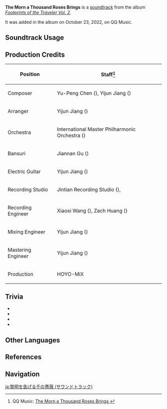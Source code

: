 {{Soundtrack Infobox
|title          = The Morn a Thousand Roses Brings
|image          = Footprints of the Traveler Vol 2.png
|album          = Footprints of the Traveler Vol. 2
|album2         = Footprints of the Traveler (CN)
|releaseDate    = 2022-10-23
|disc           =
|number         = 01
|number2        = 16
|featured       =
|featured2      =
|featured3      =
|featured_disc  =
|featured_disc2 =
|featured_disc3 =
|youtube_id     = g5zGton-t6k
|spotify_id     = 3Xczy5onkc832v3HD2xGuV
|previous       = Summer Fantasia (Soundtrack)
|next           = King Deshret and the Three Magi (Soundtrack)
}}
'''The Morn a Thousand Roses Brings''' is a [[soundtrack]] from the album ''[[Footprints of the Traveler Vol. 2]]''.

It was added in the album on October 23, 2022, on QQ Music.

==Soundtrack Usage==
{{Soundtrack Usage
|mediaoriginal = Version Trailer;;3.0
}}

==Production Credits==
{| class="wikitable"
! Position
! Staff<ref>QQ Music: [https://y.qq.com/n/ryqq/songDetail/003C8riC3hpEJr The Morn a Thousand Roses Brings {{zh|千朵玫瑰带来的黎明}}]</ref>
|-
! Composer
| Yu-Peng Chen ({{zh|陈致逸}}), Yijun Jiang ({{zh|姜以君}})
|-
! Arranger
| Yijun Jiang ({{zh|姜以君}})
|-
! Orchestra
| International Master Philharmonic Orchestra ({{zh|国际首席爱乐乐团}})
|-
! Bansuri
| Jiannan Gu ({{zh|顾剑楠}})
|-
! Electric Guitar
| Yijun Jiang ({{zh|姜以君}})
|-
! Recording Studio
| Jintian Recording Studio ({{zh|金田录音棚}}), {{Not a Typo|52Hz Studio}}
|-
! Recording Engineer
| Xiaosi Wang ({{zh|王小四}}), Zach Huang ({{zh|黄巍}})
|-
! Mixing Engineer
| Yijun Jiang ({{zh|姜以君}})
|-
! Mastering Engineer
| Yijun Jiang ({{zh|姜以君}})
|-
! Production
| HOYO-MiX
|}

==Trivia==
* {{Transclude|Elogia Cinerosa|RukkhaLeitmotif|section=1}}
* {{Transclude|Sumeru (Soundtrack)|SumeruMainLeitmotif|section=1}}
* {{Transclude|Sumeru (Soundtrack)|SumeruMainLeitmotif2|section=1}}
* {{Transclude|Jolts in the Forest|JoltsInForestLeitmotif|section=1}}

==Other Languages==
{{Other Languages|The Morn a Thousand Roses Brings}}

==References==
{{Reflist}}

==Navigation==
{{Soundtrack Navbox|Footprints of the Traveler}}

[[ja:黎明を告げる千の薔薇 (サウンドトラック)]]